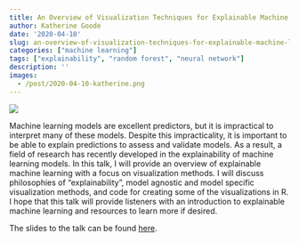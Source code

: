 ```yaml
---
title: An Overview of Visualization Techniques for Explainable Machine Learning
author: Katherine Goode
date: '2020-04-10'
slug: an-overview-of-visualization-techniques-for-explainable-machine-learning
categories: ["machine learning"]
tags: ["explainability", "random forest", "neural network"]
description: ''
images:
  - /post/2020-04-10-katherine.png
---
```


![](/post/2020-04-10-katherine.png)

Machine learning models are excellent predictors, but it is impractical to interpret many of these models. Despite this impracticality, it is important to be able to explain predictions to assess and validate models. As a result, a field of research has recently developed in the explainability of machine learning models. In this talk, I will provide an overview of explainable machine learning with a focus on visualization methods. I will discuss philosophies of "explainability", model agnostic and model specific visualization methods, and code for creating some of the visualizations in R. I hope that this talk will provide listeners with an introduction to explainable machine learning and resources to learn more if desired.

The slides to the talk can be found [here](https://goodekat.github.io/presentations/2020-isugg-iml/slides.html#1).
